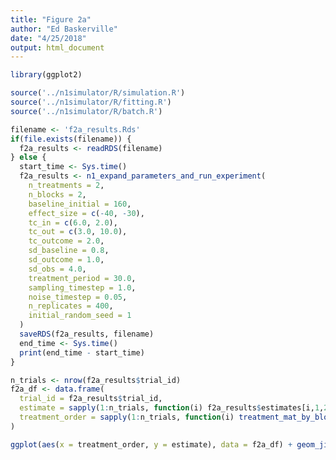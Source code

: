 ```yaml
---
title: "Figure 2a"
author: "Ed Baskerville"
date: "4/25/2018"
output: html_document
---
```


```r
library(ggplot2)
```

```r
source('../n1simulator/R/simulation.R')
source('../n1simulator/R/fitting.R')
source('../n1simulator/R/batch.R')
```

```r
filename <- 'f2a_results.Rds'
if(file.exists(filename)) {
  f2a_results <- readRDS(filename)
} else {
  start_time <- Sys.time()
  f2a_results <- n1_expand_parameters_and_run_experiment(
    n_treatments = 2,
    n_blocks = 2,
    baseline_initial = 160,
    effect_size = c(-40, -30),
    tc_in = c(6.0, 2.0),
    tc_out = c(3.0, 10.0),
    tc_outcome = 2.0,
    sd_baseline = 0.8,
    sd_outcome = 1.0,
    sd_obs = 4.0,
    treatment_period = 30.0,
    sampling_timestep = 1.0,
    noise_timestep = 0.05,
    n_replicates = 400,
    initial_random_seed = 1
  )
  saveRDS(f2a_results, filename)
  end_time <- Sys.time()
  print(end_time - start_time)
}
```


```r
n_trials <- nrow(f2a_results$trial_id)
f2a_df <- data.frame(
  trial_id = f2a_results$trial_id,
  estimate = sapply(1:n_trials, function(i) f2a_results$estimates[i,1,2]),
  treatment_order = sapply(1:n_trials, function(i) treatment_mat_by_block_to_string(f2a_results$treatment_order[i,,]))
)
```

```r
ggplot(aes(x = treatment_order, y = estimate), data = f2a_df) + geom_jitter()
```
